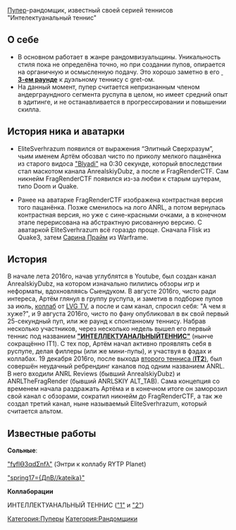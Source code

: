 [[Пуперы|Пупер]]-рандомщик, известный своей серией теннисов "Интелектуанальный теннис"{{Инфобокс для пуперов
|title2=FragRenderCTF
|image3=FragRenderCTF.png
|другие_ники=EliteSverhrazum (ранее AnrealskiyDubz)
|сферы_творчества=RYTP, Рисование, Музыка
|год_начала=9 августа, 2016 г.
|image4=EliteSverhrazum.png
|имя_фамилия=Артём Флисков (фамилия псевдонимная)
|дата_рождения=15 мая, 2000г
|место_проживания=Пермь
|ссылки=
*[https://www.youtube.com/channel/UCH6Cl5evoExFH7lRaqBzu6w FragRenderCTF (основа)]
*[https://www.youtube.com/channel/UCjrNX23cUndhrqPhjZlEehQ EliteSverhrazum (альт)]
*[https://vk.com/fragrenderctf группа вк]
*[http://youchew.net/forum/index.php?/profile/20407-elitesverhrazum youchew]
}}

== О себе ==
* В основном работает в жанре рандомвизуальщины. Уникальность стиля пока не определёна точно, но при создании пупов, опирается на органичную и осмысленную подачу. Это хорошо заметно в его [https://youtu.be/IngTzc38rus &nbsp; '''3-ем раунде'''] к дуэльному теннису с gret-ом.
* На данный момент, пупер считается непризнанным членом андерграундного сегмента руспупа в целом, но имеет средний опыт в эдитинге, и не останавливается в прогрессировании и повышении скилла.

== История ника и аватарки ==
* EliteSverhrazum появился от выражения “Элитный Сверхразум”, чьим именем Артём обозвал чисто по приколу мелкого пацанёнка из старого видоса [https://www.youtube.com/watch?v=zAO1oelk-_M "Blyadi"] на 0:30 секунде, который впоследствии стал маскотом канала AnrealskiyDubz, а после и FragRenderCTF. Сам никнейм FragRenderCTF появился из-за любви к старым шутерам, типо Doom и Quake. 

* Ранее на аватарке FragRenderCTF изображена контрастная версия того пацанёнка. Позже сменилось на лого ANRL, а потом вернулась контрастная версия, но уже с сине-красными очками, а в конечном этапе перерисована на абстрактную рисованную версию. С аватаркой EliteSverhrazum всё гораздо проще. Сначала Flisk из Quake3, затем [http://ru.warframe.wikia.com/wiki/Сарина/Прайм Сарина Прайм] из Warframe.

== История ==
В начале лета 2016го, начав углублятся в Youtube, был создан канал AnrealskiyDubz, на котором изначально пилились обзоры игр и неформаты, вдохновляясь Сыендуком. В августе 2016го, чисто ради интереса, Артём глянул в группу руспупа, и заметив в подборке пупов за июль, [http://ru.ruspoop.wikia.com/wiki/Коллаб коллаб] от [https://www.youtube.com/channel/UC6eVhchHpOLDNgtWAVZImIA LVG TV], а после и сам канал, спросил себя: "А чем я хуже?", и 9 августа 2016го, чисто по фану опубликовал в вк свой первый 25-секундный пуп, или же раунд к спонтанному теннису. Набрав несколько участников, через несколько недель вышел его первый теннис под названием [https://www.youtube.com/watch?v=mJPT_hhx2Vg '''"ИНТЕЛЛЕКТУАНАЛЬНЫЙТЕННИС"'''] (нынче сокращённо IT1). С тех пор, Артём начал активно проявлять себя в руспупе, делая филлеры (или же мини-пупы), и участвуя в фэдах и коллабах. 19 декабря 2016го, после выхода [https://www.youtube.com/watch?v=T6Ux6-Cwzbc второго тенниса ('''IT2''')], был совершён неудачный ребрендинг каналов под одним названием ANRL. В него входили ANRL Reviews (бывший AnrealskiyDubz) и ANRLTheFragRender (бывший ANRLSKIY ALT_TAB). Сама концепция со временем начала раздражать Артёма и в конечном итоге он заморозил свой канал с обзорами, сократил никнейм до FragRenderCTF, а так же создал третий канал, ныне называемый EliteSverhrazum, который считается альтом.
==Известные работы==
'''Сольные''':

[https://youtu.be/M67x4LNcNgQ "fұflϴ3αdƩnfλ"] (Энтри к коллабу RYTP Planet)

[https://youtu.be/8ZF8ZiP3Y6s "spring17={ДnΒ//kateika}"]

'''Коллаборации'''

ИНТЕЛЛЕКТУАНАЛЬНЫЙ ТЕННИС ([https://youtu.be/mJPT_hhx2Vg "1"] и [https://youtu.be/T6Ux6-Cwzbc "2"])

[[Категория:Пуперы]]
[[Категория:Рандомщики]]
